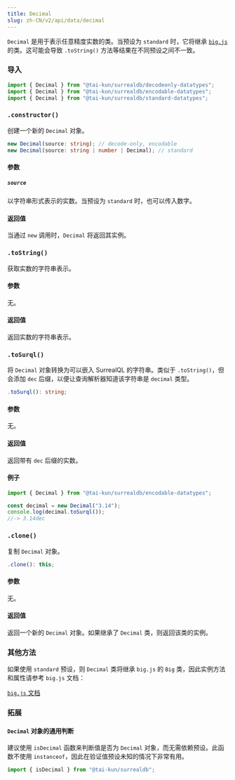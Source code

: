 ```yaml
---
title: Decimal
slug: zh-CN/v2/api/data/decimal
---
```



`Decimal` 是用于表示任意精度实数的类。当预设为 `standard` 时，它将继承 [`big.js`](https://github.com/MikeMcl/big.js) 的类。这可能会导致 `.toString()` 方法等结果在不同预设之间不一致。

### 导入

```ts
import { Decimal } from "@tai-kun/surrealdb/decodeonly-datatypes";
import { Decimal } from "@tai-kun/surrealdb/encodable-datatypes";
import { Decimal } from "@tai-kun/surrealdb/standard-datatypes";
```

### `.constructor()`

创建一个新的 `Decimal` 对象。

```ts
new Decimal(source: string); // decode-only, encodable
new Decimal(source: string | number | Decimal); // standard
```

#### 参数

##### `source`

以字符串形式表示的实数。当预设为 `standard` 时，也可以传入数字。

#### 返回值

当通过 `new` 调用时，`Decimal` 将返回其实例。

### `.toString()` <Badge variant="instance" /><Badge variant="method" /><Badge variant="decodeonly" />

获取实数的字符串表示。

#### 参数

无。

#### 返回值

返回实数的字符串表示。

### `.toSurql()` <Badge variant="instance" /><Badge variant="method" /><Badge variant="encodable" />

将 `Decimal` 对象转换为可以嵌入 SurrealQL 的字符串。类似于 `.toString()`，但会添加 `dec` 后缀，以便让查询解析器知道该字符串是 `decimal` 类型。

```ts
.toSurql(): string;
```

#### 参数

无。

#### 返回值

返回带有 `dec` 后缀的实数。

#### 例子

```ts
import { Decimal } from "@tai-kun/surrealdb/encodable-datatypes";

const decimal = new Decimal("3.14");
console.log(decimal.toSurql());
//-> 3.14dec
```

### `.clone()` <Badge variant="instance" /><Badge variant="method" /><Badge variant="standard" />

复制 `Decimal` 对象。

```ts
.clone(): this;
```

#### 参数

无。

#### 返回值

返回一个新的 `Decimal` 对象。如果继承了 `Decimal` 类，则返回该类的实例。

### 其他方法

如果使用 `standard` 预设，则 `Decimal` 类将继承 `big.js` 的 `Big` 类，因此实例方法和属性请参考 `big.js` 文档：

[`big.js` 文档](https://mikemcl.github.io/big.js/#prototype-methods)

### 拓展

#### `Decimal` 对象的通用判断

建议使用 `isDecimal` 函数来判断值是否为 `Decimal` 对象，而无需依赖预设。此函数不使用 `instanceof`，因此在验证值预设未知的情况下非常有用。

```ts
import { isDecimal } from "@tai-kun/surrealdb";
```
